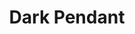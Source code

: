 ---
title: "Dark Pendant"
meta_title: "Dark Pendant craft"
description: "Craft de Dark Pendant"
rank: "c"
draft: false
name: "Dark Pendant"
recipe_img: "https://wiki.pokexgames.com/images/d/d8/Dark_Pendant.png"
level: 50
craft_time: 43200
result: 1
value_npc: 1
ingredients:
  - name: "Giant Fin"
    quantity: 6
    item_img: "https://wiki.pokexgames.com/images/6/62/Giant_Fin.png"
    value_npc: 1
  - name: "Snow Skis"
    quantity: 1
    item_img: "https://wiki.pokexgames.com/images/4/48/Layer1.png"
    value_npc: 1
  - name: "Goggles"
    quantity: 1
    item_img: "https://wiki.pokexgames.com/images/3/3b/Layer3.png"
    value_npc: 1
  - name: "Refined Style Point"
    quantity: 20
    item_img: "https://wiki.pokexgames.com/images/6/6b/Refined_style_point.png"
    value_npc: 1
---